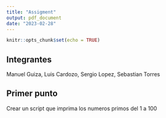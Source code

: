 ```yaml
---
title: "Assigment"
output: pdf_document
date: "2023-02-28"
---
```


```r
knitr::opts_chunk$set(echo = TRUE)
```

## Integrantes
Manuel Guiza,
Luis Cardozo,
Sergio Lopez,
Sebastian Torres

## Primer punto

Crear un script que imprima los numeros primos del 1 a 100




